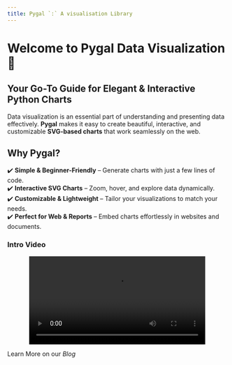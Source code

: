 ```yaml
---
title: Pygal `:` A visualisation Library
---
```


# Welcome to Pygal Data Visualization 🚀

## Your Go-To Guide for Elegant & Interactive Python Charts

Data visualization is an essential part of understanding and presenting data effectively. **Pygal** makes it easy to create beautiful, interactive, and customizable **SVG-based charts** that work seamlessly on the web.

## Why Pygal?

✔️ **Simple & Beginner-Friendly** – Generate charts with just a few lines of code.  
✔️ **Interactive SVG Charts** – Zoom, hover, and explore data dynamically.  
✔️ **Customizable & Lightweight** – Tailor your visualizations to match your needs.  
✔️ **Perfect for Web & Reports** – Embed charts effortlessly in websites and documents.  

### Intro Video
<center>


<video controls width="80%">
  <source src="media/WhatsApp Video 2025-02-23 at 23.24.45.mp4" type="video/mp4">
  Your browser does not support the video tag.
</video>
</center>

Learn More on our *Blog*

